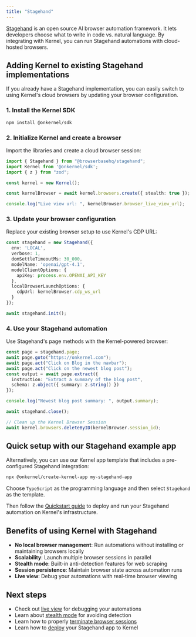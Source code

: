 ```yaml
---
title: "Stagehand"
---
```


[Stagehand](https://github.com/browserbase/stagehand) is an open source AI browser automation framework. It lets developers choose what to write in code vs. natural language. By integrating with Kernel, you can run Stagehand automations with cloud-hosted browsers.

## Adding Kernel to existing Stagehand implementations

If you already have a Stagehand implementation, you can easily switch to using Kernel's cloud browsers by updating your browser configuration.

### 1. Install the Kernel SDK

```bash
npm install @onkernel/sdk
```

### 2. Initialize Kernel and create a browser

Import the libraries and create a cloud browser session:

```typescript
import { Stagehand } from "@browserbasehq/stagehand";
import Kernel from '@onkernel/sdk';
import { z } from "zod";

const kernel = new Kernel();

const kernelBrowser = await kernel.browsers.create({ stealth: true });

console.log("Live view url: ", kernelBrowser.browser_live_view_url);
```

### 3. Update your browser configuration

Replace your existing browser setup to use Kernel's CDP URL:

```typescript
const stagehand = new Stagehand({
  env: 'LOCAL',
  verbose: 1,
  domSettleTimeoutMs: 30_000,
  modelName: 'openai/gpt-4.1',
  modelClientOptions: {
    apiKey: process.env.OPENAI_API_KEY
  },
  localBrowserLaunchOptions: {
    cdpUrl: kernelBrowser.cdp_ws_url
  }
});

await stagehand.init();
```

### 4. Use your Stagehand automation

Use Stagehand's page methods with the Kernel-powered browser:

```typescript
const page = stagehand.page;
await page.goto("https://onkernel.com");
await page.act("Click on Blog in the navbar");
await page.act("Click on the newest blog post");
const output = await page.extract({
  instruction: "Extract a summary of the blog post",
  schema: z.object({ summary: z.string() })
});

console.log("Newest blog post summary: ", output.summary);

await stagehand.close();

// Clean up the Kernel Browser Session
await kernel.browsers.deleteByID(kernelBrowser.session_id);
```

## Quick setup with our Stagehand example app

Alternatively, you can use our Kernel app template that includes a pre-configured Stagehand integration:

```bash
npx @onkernel/create-kernel-app my-stagehand-app
```

Choose `TypeScript` as the programming language and then select `Stagehand` as the template.

Then follow the [Quickstart guide](/quickstart/) to deploy and run your Stagehand automation on Kernel's infrastructure.

## Benefits of using Kernel with Stagehand

- **No local browser management**: Run automations without installing or maintaining browsers locally
- **Scalability**: Launch multiple browser sessions in parallel
- **Stealth mode**: Built-in anti-detection features for web scraping
- **Session persistence**: Maintain browser state across automation runs
- **Live view**: Debug your automations with real-time browser viewing

## Next steps

- Check out [live view](/browsers/live-view) for debugging your automations
- Learn about [stealth mode](/browsers/stealth) for avoiding detection
- Learn how to properly [terminate browser sessions](/browsers/termination)
- Learn how to [deploy](/apps/deploy) your Stagehand app to Kernel
